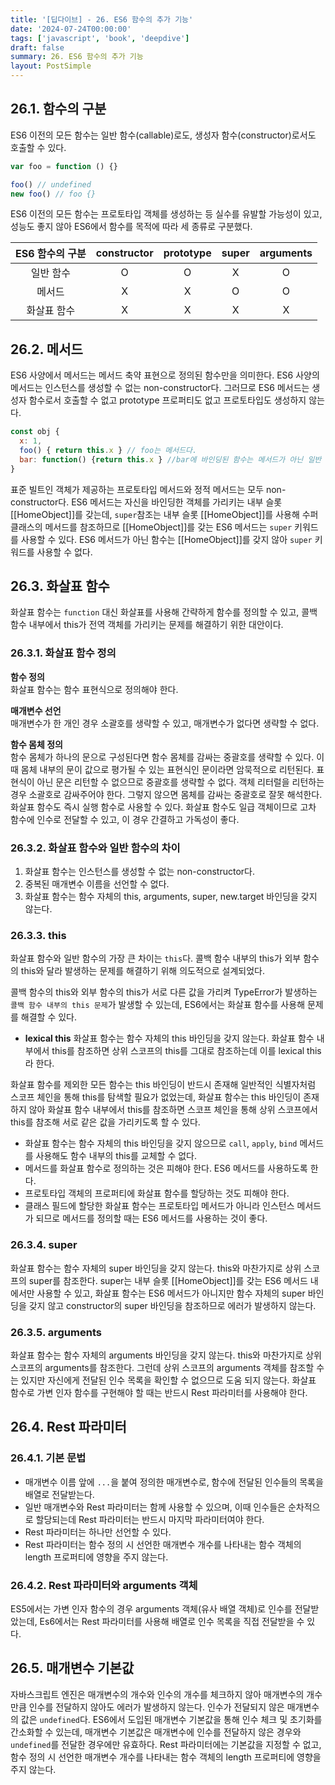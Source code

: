 ```yaml
---
title: '[딥다이브] - 26. ES6 함수의 추가 기능'
date: '2024-07-24T00:00:00'
tags: ['javascript', 'book', 'deepdive']
draft: false
summary: 26. ES6 함수의 추가 기능
layout: PostSimple
---
```


## 26.1. 함수의 구분

ES6 이전의 모든 함수는 일반 함수(callable)로도, 생성자 함수(constructor)로서도 호출할 수 있다.

```js
var foo = function () {}

foo() // undefined
new foo() // foo {}
```

ES6 이전의 모든 함수는 프로토타입 객체를 생성하는 등 실수를 유발할 가능성이 있고, 성능도 좋지 않아 ES6에서 함수를 목적에 따라 세 종류로 구분했다.

| ES6 함수의 구분 | constructor | prototype | super | arguments |
| :-------------: | :---------: | :-------: | :---: | :-------: |
|    일반 함수    |      O      |     O     |   X   |     O     |
|     메서드      |      X      |     X     |   O   |     O     |
|   화살표 함수   |      X      |     X     |   X   |     X     |

## 26.2. 메서드

ES6 사양에서 메서드는 메서드 축약 표현으로 정의된 함수만을 의미한다. ES6 사양의 메서드는 인스턴스를 생성할 수 없는 non-constructor다. 그러므로 ES6 메서드는 생성자 함수로서 호출할 수 없고 prototype 프로퍼티도 없고 프로토타입도 생성하지 않는다.

```js
const obj {
  x: 1,
  foo() { return this.x } // foo는 메서드다.
  bar: function() {return this.x } //bar에 바인딩된 함수는 메서드가 아닌 일반 함수다.
}
```

표준 빌트인 객체가 제공하는 프로토타입 메서드와 정적 메서드는 모두 non-constructor다.
ES6 메서드는 자신을 바인딩한 객체를 가리키는 내부 슬롯 [[HomeObject]]를 갖는데, `super`참조는 내부 슬롯 [[HomeObject]]를 사용해 수퍼클래스의 메서드를 참조하므로 [[HomeObject]]를 갖는 ES6 메서드는 `super` 키워드를 사용할 수 있다.
ES6 메서드가 아닌 함수는 [[HomeObject]]를 갖지 않아 `super` 키워드를 사용할 수 없다.

## 26.3. 화살표 함수

화살표 함수는 `function` 대신 화살표를 사용해 간략하게 함수를 정의할 수 있고, 콜백 함수 내부에서 this가 전역 객체를 가리키는 문제를 해결하기 위한 대안이다.

### 26.3.1. 화살표 함수 정의

**함수 정의**  
화살표 함수는 함수 표현식으로 정의해야 한다.

**매개변수 선언**  
매개변수가 한 개인 경우 소괄호를 생략할 수 있고, 매개변수가 없다면 생략할 수 없다.

**함수 몸체 정의**  
함수 몸체가 하나의 문으로 구성된다면 함수 몸체를 감싸는 중괄호를 생략할 수 있다. 이때 몸체 내부의 문이 값으로 평가될 수 있는 표현식인 문이라면 암묵적으로 리턴된다. 표현식이 아닌 문은 리턴할 수 없으므로 중괄호를 생략할 수 없다.
객체 리터럴을 리턴하는 경우 소괄호로 감싸주어야 한다. 그렇지 않으면 몸체를 감싸는 중괄호로 잘못 해석한다.
화살표 함수도 즉시 실행 함수로 사용할 수 있다.
화살표 함수도 일급 객체이므로 고차 함수에 인수로 전달할 수 있고, 이 경우 간결하고 가독성이 좋다.

### 26.3.2. 화살표 함수와 일반 함수의 차이

1. 화살표 함수는 인스턴스를 생성할 수 없는 non-constructor다.
2. 중복된 매개변수 이름을 선언할 수 없다.
3. 화살표 함수는 함수 자체의 this, arguments, super, new.target 바인딩을 갖지 않는다.

### 26.3.3. this

화살표 함수와 일반 함수의 가장 큰 차이는 `this`다. 콜백 함수 내부의 this가 외부 함수의 this와 달라 발생하는 문제를 해결하기 위해 의도적으로 설계되었다.

콜백 함수의 this와 외부 함수의 this가 서로 다른 값을 가리켜 TypeError가 발생하는 `콜백 함수 내부의 this 문제`가 발생할 수 있는데, ES6에서는 화살표 함수를 사용해 문제를 해결할 수 있다.

- **lexical this**
  화살표 함수는 함수 자체의 this 바인딩을 갖지 않는다. 화살표 함수 내부에서 this를 참조하면 상위 스코프의 this를 그대로 참조하는데 이를 lexical this라 한다.

화살표 함수를 제외한 모든 함수는 this 바인딩이 반드시 존재해 일반적인 식별자처럼 스코프 체인을 통해 this를 탐색할 필요가 없었는데, 화살표 함수는 this 바인딩이 존재하지 않아 화살표 함수 내부에서 this를 참조하면 스코프 체인을 통해 상위 스코프에서 this를 참조해 서로 같은 값을 가리키도록 할 수 있다.

- 화살표 함수는 함수 자체의 this 바인딩을 갖지 않으므로 `call`, `apply`, `bind` 메서드를 사용해도 함수 내부의 this를 교체할 수 없다.
- 메서드를 화살표 함수로 정의하는 것은 피해야 한다. ES6 메서드를 사용하도록 한다.
- 프로토타입 객체의 프로퍼티에 화살표 함수를 할당하는 것도 피해야 한다.
- 클래스 필드에 할당한 화살표 함수는 프로토타입 메서드가 아니라 인스턴스 메서드가 되므로 메서드를 정의할 때는 ES6 메서드를 사용하는 것이 좋다.

### 26.3.4. super

화살표 함수는 함수 자체의 super 바인딩을 갖지 않는다. this와 마찬가지로 상위 스코프의 super를 참조한다. super는 내부 슬롯 [[HomeObject]]를 갖는 ES6 메서드 내에서만 사용할 수 있고, 화살표 함수는 ES6 메서드가 아니지만 함수 자체의 super 바인딩을 갖지 않고 constructor의 super 바인딩을 참조하므로 에러가 발생하지 않는다.

### 26.3.5. arguments

화살표 함수는 함수 자체의 arguments 바인딩을 갖지 않는다. this와 마찬가지로 상위 스코프의 arguments를 참조한다. 그런데 상위 스코프의 arguments 객체를 참조할 수는 있지만 자신에게 전달된 인수 목록을 확인할 수 없으므로 도움 되지 않는다. 화살표 함수로 가변 인자 함수를 구현해야 할 때는 반드시 Rest 파라미터를 사용해야 한다.

## 26.4. Rest 파라미터

### 26.4.1. 기본 문법

- 매개변수 이름 앞에 `...`을 붙여 정의한 매개변수로, 함수에 전달된 인수들의 목록을 배열로 전달받는다.
- 일반 매개변수와 Rest 파라미터는 함께 사용할 수 있으며, 이때 인수들은 순차적으로 할당되는데 Rest 파라미터는 반드시 마지막 파라미터여야 한다.
- Rest 파라미터는 하나만 선언할 수 있다.
- Rest 파라미터는 함수 정의 시 선언한 매개변수 개수를 나타내는 함수 객체의 length 프로퍼티에 영향을 주지 않는다.

### 26.4.2. Rest 파라미터와 arguments 객체

ES5에서는 가변 인자 함수의 경우 arguments 객체(유사 배열 객체)로 인수를 전달받았는데, Es6에서는 Rest 파라미터를 사용해 배열로 인수 목록을 직접 전달받을 수 있다.

## 26.5. 매개변수 기본값

자바스크립트 엔진은 매개변수의 개수와 인수의 개수를 체크하지 않아 매개변수의 개수만큼 인수를 전달하지 않아도 에러가 발생하지 않는다.
인수가 전달되지 않은 매개변수의 값은 `undefined`다. ES6에서 도입된 매개변수 기본값을 통해 인수 체크 및 초기화를 간소화할 수 있는데, 매개변수 기본값은 매개변수에 인수를 전달하지 않은 경우와 `undefined`를 전달한 경우에만 유효하다.
Rest 파라미터에는 기본값을 지정할 수 없고, 함수 정의 시 선언한 매개변수 개수를 나타내는 함수 객체의 length 프로퍼티에 영향을 주지 않는다.
